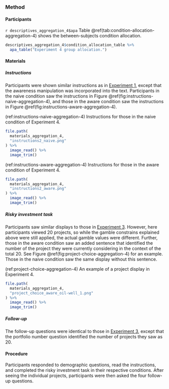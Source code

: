 ### Method

#### Participants

`r descriptives_aggregation_4$apa` Table \@ref(tab:condition-allocation-aggregation-4)
shows the between-subjects condition allocation.

```r
descriptives_aggregation_4$condition_allocation_table %>%
  apa_table("Experiment 4 group allocation.")
```

#### Materials

##### Instructions

Participants were shown similar instructions as in
[Experiment 1](#instructions-materials-aggregation-1), except that the awareness
manipulation was incorporated into the text. Participants in the naive condition
saw the instructions in Figure \@ref(fig:instructions-naive-aggregation-4), and
those in the aware condition saw the instructions in
Figure \@ref(fig:instructions-aware-aggregation-4).

(ref:instructions-naive-aggregation-4) Instructions for those in the naive condition of Experiment 4.

```r
file.path(
  materials_aggregation_4,
  "instructions2_naive.png"
) %>%
  image_read() %>%
  image_trim()
```

(ref:instructions-aware-aggregation-4) Instructions for those in the aware condition of Experiment 4.

```r
file.path(
  materials_aggregation_4,
  "instructions2_aware.png"
) %>%
  image_read() %>%
  image_trim()
```

##### Risky investment task

Participants saw similar displays to those in
[Experiment 3](#task-aggregation-3). However, here participants viewed 20
projects, so while the gamble constrains explained above were still applied, the
actual gamble values were different. Further, those in the aware condition saw
an added sentence that identified the number of the project they were currently
considering in the context of the total 20. See
Figure \@ref(fig:project-choice-aggregation-4) for an example. Those in the
naive condition saw the same display without this sentence.

(ref:project-choice-aggregation-4) An example of a project display in Experiment 4.

```r
file.path(
  materials_aggregation_4,
  "project_choice_aware_oil-well_1.png"
) %>%
  image_read() %>%
  image_trim()
```

##### Follow-up

The follow-up questions were identical to those in
[Experiment 3](#follow-up-aggregation-3), except that the portfolio number
question identified the number of projects they saw as 20.

#### Procedure

Participants responded to demographic questions, read the instructions, and
completed the risky investment task in their respective conditions. After seeing
the individual projects, participants were then asked the four follow-up
questions.
